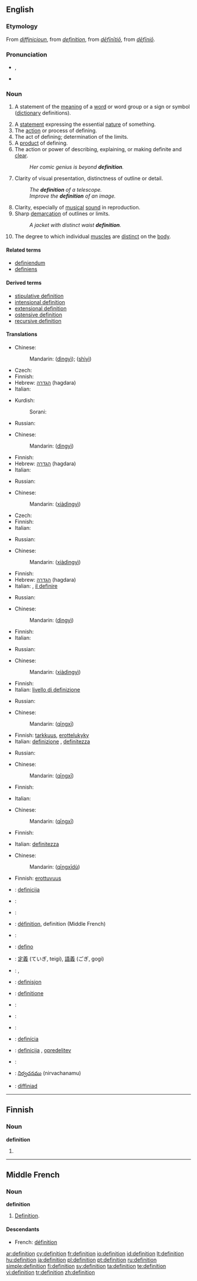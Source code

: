 {{see|définition}}
==English==
{{wikipedia}}

===Etymology===
From {{ME.}} ''[[diffinicioun#Middle English|diffinicioun]]'', from {{MF.}} ''[[#Middle French|definition]]'', from {{L.}} ''[[definitio#Latin|dēfīnītiō]]'', from ''[[definio#Latin|dēfīniō]]''.

===Pronunciation===
* {{IPA|/ˌdɛfɪˈnɪʃən/}}, {{SAMPA|/%defI"nIS@n/}}
* {{audio|en-us-definition.ogg|Audio (US)}}

===Noun===
{{en-noun}}

# {{semantics}} A statement of the [[meaning]] of a [[word]] or word group or a sign or symbol ([[dictionary]] definitions).
# A [[statement]] expressing the essential [[nature]] of something.
# The [[action]] or process of defining.
# The act of defining; determination of the limits.
# A [[product]] of defining.
# The action or power of describing, explaining, or making definite and [[clear]].
#: ''Her comic genius is beyond '''definition'''.''
# Clarity of visual presentation, distinctness of outline or detail.
#: ''The '''definition''' of a telescope.''
#: ''Improve the '''definition''' of an image.''
# Clarity, especially of [[musical]] [[sound]] in reproduction.
# Sharp [[demarcation]] of outlines or limits.
#: ''A jacket with distinct waist '''definition'''.''
# {{bodybuilding}} The degree to which individual [[muscle]]s are [[distinct]] on the [[body]].

====Related terms====
* [[definiendum]]
* [[definiens]]

====Derived terms====
* [[stipulative definition]]
* [[intensional definition]]
* [[extensional definition]]
* [[ostensive definition]]
* [[recursive definition]]

====Translations====
{{trans-top|statement of the meaning of a word or word group or a sign or symbol}}
* Chinese:
*: Mandarin: {{zh-ts|定意|定意}} ([[dìng]][[yì]]); {{zh-ts|[[釋]][[義]]|[[释]][[意]]}} ([[shì]][[yì]])
* Czech: {{t+|cs|definice|f}}
* Finnish: {{t-|fi|määritelmä}}
* Hebrew: [[הגדרה]] (hagdara) {{f}}
* Italian: {{t+|it|definizione|f}}
{{trans-mid}}
* Kurdish:
*: Sorani: {{t|ku|پێناسه‌|tr=paenAsa|sc=KUchar}}
* Russian: {{t|ru|определение|n|tr=opr'ed'el'énije|sc=Cyrl}}
{{trans-bottom}}

{{trans-top|statement expressing the essential nature of something}}
* Chinese:
*: Mandarin: {{zh-ts|[[定]][[意]]|[[定]][[意]]}} ([[dìng]][[yì]])
* Finnish: {{t-|fi|määritelmä}}
* Hebrew: [[הגדרה]] (hagdara) {{f}}
* Italian: {{t+|it|definizione|f}}
{{trans-mid}}
* Russian: {{t|ru|определение|n|tr=opr'ed'el'énije|sc=Cyrl}}
{{trans-bottom}}

{{trans-top|action or process of defining}}
* Chinese:
*: Mandarin: {{zh-ts|[[下]][[定]][[意]]|[[下]][[定]][[意]]}} ([[xià]][[dìng]][[yì]])
* Czech: {{t+|cs|definice|f}}
* Finnish: {{t-|fi|määrittely}}
* Italian: {{t+|it|definizione|f}}
{{trans-mid}}
* Russian: {{t|ru|определение|n|tr=opr'ed'el'énije|sc=Cyrl}}
{{trans-bottom}}

{{trans-top|act of defining}}
* Chinese:
*: Mandarin: {{zh-ts|[[下]][[定]][[意]]|[[下]][[定]][[意]]}} ([[xià]][[dìng]][[yì]])
* Finnish: {{t-|fi|määrittely}}
* Hebrew: [[הגדרה]] (hagdara) {{f}}
* Italian: {{t+|it|definizione|f}}, [[il definire]]
{{trans-mid}}
* Russian: {{t|ru|определение|n|tr=opr'ed'el'énije|sc=Cyrl}}
{{trans-bottom}}

{{trans-top|product of defining}}
* Chinese:
*: Mandarin: {{zh-ts|[[定]][[意]]|[[定]][[意]]}} ([[dìng]][[yì]])
* Finnish: {{t-|fi|määritelmä}}
* Italian: {{t+|it|definizione|f}}
{{trans-mid}}
* Russian: {{t|ru|определение|n|tr=opr'ed'el'énije|sc=Cyrl}}
{{trans-bottom}}

{{trans-top|action or power of describing, explaining, or making definite}}
* Chinese:
*: Mandarin: {{zh-ts|[[下]][[定]][[意]]|[[下]][[定]][[意]]}} ([[xià]][[dìng]][[yì]])
* Finnish: {{t-|fi|määrittely}}
* Italian: [[livello di definizione]]
{{trans-mid}}
* Russian: {{t|ru|объяснение|n|tr=objasn'énije|sc=Cyrl}}
{{trans-bottom}}

{{trans-top|clarity of visual presentation, distinctness of outline or detail}}
* Chinese:
*: Mandarin: {{zh-ts|清晰|清晰}} ([[qīng]][[xī]])
* Finnish: [[tarkkuus]], [[erottelukyky]]
* Italian: [[definizione]] {{f}}, [[definitezza]] {{f}}
{{trans-mid}}
* Russian: {{t|ru|разрешение|n|tr=razr'ešénije|sc=Cyrl}}
{{trans-bottom}}

{{trans-top|clarity, especially of musical sound in reproduction}}
* Chinese:
*: Mandarin: {{zh-ts|清晰|清晰}} ([[qīng]][[xī]])
* Finnish: {{t-|fi|kirkkaus}}
{{trans-mid}}
* Italian: {{t+|it|definizione|f}}
{{trans-bottom}}

{{trans-top|sharp demarcation of outlines or limits}}
* Chinese:
*: Mandarin: {{zh-ts|清晰|清晰}} ([[qīng]][[xī]])
* Finnish: {{t+|fi|rajaus}}
{{trans-mid}}
* Italian: [[definitezza]] {{f}}
{{trans-bottom}}

{{trans-top|bodybuilding: the degree to which individual muscles are distinct}}
* Chinese:
*: Mandarin: {{zh-ts|[[清晰]][[度]]|[[清晰]][[度]]}} ([[qīng]][[xī]][[dù]])
* Finnish: [[erottuvuus]]
{{trans-mid}}
{{trans-bottom}}

{{checktrans-top}}
* {{ttbc|Bosnian}}: [[definicija]] {{f}}
* {{ttbc|Danish}}: {{t-|da|definition}}
* {{ttbc|Dutch}}: {{t|nl|definitie|f}}
* {{ttbc|French}}: [[définition]], definition (Middle French)
* {{ttbc|German}}: {{t+|de|Definition|f}}
* {{ttbc|Ido}}: [[defino]]
* {{ttbc|Japanese}}: [[定義]] (ていぎ, teigi), [[語義]] (ごぎ, gogi)
{{trans-mid}}
* {{ttbc|Latin}}: {{t-|la|definitio}}, {{t-|la|definitionis}}
* {{ttbc|Norwegian}}: [[definisjon]]
* {{ttbc|Novial}}: [[definitione]]
* {{ttbc|Polish}}: {{t|pl|definicja|f}}
* {{ttbc|Portuguese}}: {{t|pt|definição|f}}
* {{ttbc|Romanian}}: {{t-|ro|definiţie|f}}
* {{ttbc|Slovak}}: [[definícia]] {{f}}
* {{ttbc|Slovene}}: [[definicija]] {{f}}, [[opredelitev]] {{f}}
* {{ttbc|Spanish}}: {{t-|es|definición|f}}
* {{ttbc|Telugu}}: [[నిర్వచనము]] (nirvachanamu)
* {{ttbc|Welsh}}: [[diffiniad]] {{m}}
{{trans-bottom}}

----

==Finnish==

===Noun===
'''definition'''

# {{fi-form of|type=noun|case=genitive|pl=singular|[[definitio]]}}

----

==Middle French==

===Noun===
'''definition'''

# [[#English|Definition]].

====Descendants====
* French: [[définition]]

[[ar:definition]]
[[cy:definition]]
[[fr:definition]]
[[io:definition]]
[[id:definition]]
[[lt:definition]]
[[hu:definition]]
[[ja:definition]]
[[pl:definition]]
[[pt:definition]]
[[ru:definition]]
[[simple:definition]]
[[fi:definition]]
[[sv:definition]]
[[ta:definition]]
[[te:definition]]
[[vi:definition]]
[[tr:definition]]
[[zh:definition]]